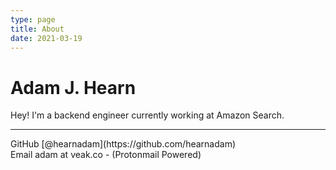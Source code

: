 ```yaml
---
type: page
title: About
date: 2021-03-19
---
```


# Adam J. Hearn

Hey! I'm a backend engineer currently working at Amazon Search. 

---

<div>
  GitHub [@hearnadam](https://github.com/hearnadam)
  <br />
  Email adam at veak.co - (Protonmail Powered)
</div>
